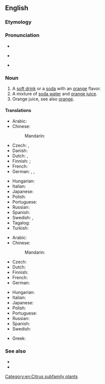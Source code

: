 ==English==

===Etymology===
{{suffix|en|orange|ade}}

===Pronunciation===
* {{audio|en-us-orangeade.ogg|Audio (US)|lang=en}}
* {{a|UK}} {{IPA|/ˈɒ.ɹɪn.ˌdʒeɪd/|lang=en}}
* {{rhymes|eɪd|lang=en}}

===Noun===
{{en-noun|~}}

# A [[soft drink]] or a [[soda]] with an [[orange]] flavor.
# A mixture of [[soda water]] and [[orange juice]].
# Orange juice, see also [[orange]].

====Translations====
{{trans-top|orange-flavored soft drink}}
* Arabic: {{t|ar|شَرٰب اَلْبُرْتُقَال|m}}
* Chinese:
*: Mandarin: {{t+|cmn|橘子水|tr=júzi shuǐ|sc=Hani}}
* Czech: {{t+|cs|oranžáda|f}}, {{t|cs|pomerančová limonáda|f}}
* Danish: {{t|da|appelsinvand}}
* Dutch: {{t|nl|sinaasappellimonade}}, {{t|nl|appelsienlimonade}}
* Finnish: {{t|fi|appelsiinijuoma}}; {{t|fi|appelsiinilimonadi}} {{qualifier|soda}}
* French: {{t+|fr|orangeade|f}}
* German: {{t|de|Orangeade|f}}, {{t|de|Orangenlimo|f}}, {{t+|de|Orangenlimonade|f}}
{{trans-mid}}
* Hungarian: {{t+|hu|narancsszörp}}
* Italian: {{t+|it|aranciata|f}}
* Japanese: {{t|ja|オレンジエード|tr=orenjiēdo|sc=Jpan}}
* Polish: {{t|pl|oranżada|f}}
* Portuguese: {{t|pt|laranjada|f}}
* Russian: {{t+|ru|оранжа́д|m}}
* Spanish: {{t+|es|naranjada|f}}
* Swedish: {{t|sv|apelsinläskedryck}}, {{t|sv|apelsinlemonad}}
* Tagalog: {{t|tl|limunadang kahel}}
* Turkish: {{t|tr|portakal şurubu}}
{{trans-bottom}}

{{trans-top|soda water and orange juice}}
* Arabic: {{t-needed|ar}}
* Chinese:
*: Mandarin: {{t+|cmn|橘子水|tr=júzi shuǐ|sc=Hani}}
* Czech: {{t+|cs|oranžáda|f}}
* Dutch: {{t|nl|appelsiensap met spa bruis|n}}
* Finnish: {{t|fi|appelsiinisooda}}
* French: {{t+|fr|orangeade|f}}
* German: {{t+|de|Orangenlimonade|f}}
{{trans-mid}}
* Hungarian: {{t|hu|oranzsád}}
* Italian: {{t|it|oransoda|f}}
* Japanese: {{t|ja|オレンジエード|tr=orenjiēdo|sc=Jpan}}
* Polish: {{t|pl|oranżada|f}}
* Portuguese: {{t|pt|laranjada|f}}
* Russian: {{t+|ru|оранжа́д|m}}
* Spanish: {{t+|es|naranjada|f}}
* Swedish: {{t|sv|apelsinlemonad}}
{{trans-bottom}}

{{checktrans-top}}
* Greek: {{t+|el|πορτοκαλάδα|f}}
{{trans-bottom}}

===See also===
* {{l|en|lemonade}}
* {{l|en|grenadine}}

[[Category:en:Citrus subfamily plants]]